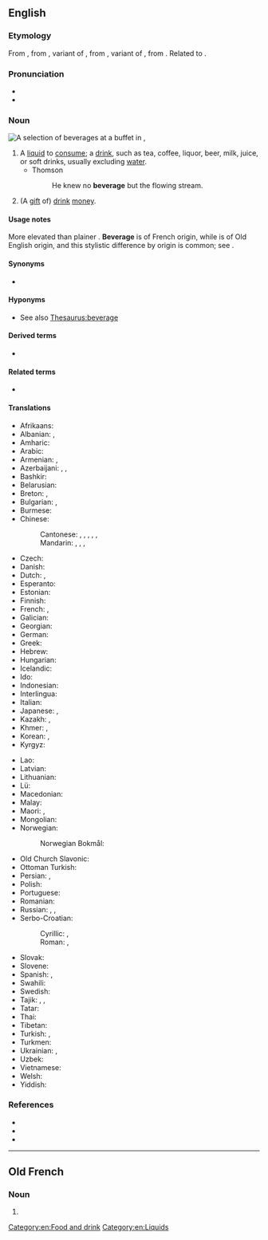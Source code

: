 {{also|Beverage}}
==English==

===Etymology===
From {{inh|en|enm|beverage}}, from {{der|en|fro|beverage}}, variant of {{m|fro|bevrage}}, from {{m|fro|beivre||to drink}}, variant of {{m|fro|boivre||to drink}}, from {{der|en|la|bibō}}. Related to {{m|en|imbibe}}.

===Pronunciation===
* {{IPA|/ˈbevəɹɪdʒ/|/ˈbevɹɪdʒ/|lang=en}}
* {{audio|en-us-beverage.ogg|Audio (US)|lang=en}}

===Noun===
[[File:Drinks at a buffet in the Pan-European University, Bratislava, Slovakia - 20140723.jpg|thumb|A selection of beverages at a buffet in {{w|Bratislava}}, {{w|Slovakia}}]]
{{en-noun|~}}

# A [[liquid]] to [[consume]]; a [[drink]], such as tea, coffee, liquor, beer, milk, juice, or soft drinks, usually excluding [[water]].
#* Thomson
#*: He knew no '''beverage''' but the flowing stream.
# {{lb|en|UK|slang|archaic}} (A [[gift]] of) [[drink]] [[money]].

====Usage notes====
More elevated than plainer {{m|en|drink}}. '''Beverage''' is of French origin, while {{m|en||drink}} is of Old English origin, and this stylistic difference by origin is common; see {{w|list of English words with dual French and Anglo-Saxon variations}}.

====Synonyms====
* {{l|en|drink}}

====Hyponyms====
* See also [[Thesaurus:beverage]]

====Derived terms====
* {{l|en|bevvy}}

====Related terms====
* {{l|en|bever}}

====Translations====
{{trans-top|drink}}
* Afrikaans: {{t|af|drankie}}
* Albanian: {{t+|sq|pije|f}}, {{t+|sq|dhallë|f}}
* Amharic: {{t|am|መጠጥ}}
* Arabic: {{t|ar|مَشْرُوب|m}}
* Armenian: {{t+|hy|խմիչք}}, {{t+|hy|ըմպելիք}}
* Azerbaijani: {{t+|az|içki}}, {{t|az|məşrubat}}, {{t|az|içiləcək}}
* Bashkir: {{t|ba|эсемлек}}
* Belarusian: {{t|be|напо́й|m}}
* Breton: {{t+|br|boeson|m}}, {{t+|br|evaj|m}}
* Bulgarian: {{t+|bg|напи́тка|f}}, {{t+|bg|питие́|n}}
* Burmese: {{t+|my|ယမကာ}}
* Chinese:
*: Cantonese: {{t|yue|飲品}}, {{t|yue|饮品|tr=jam2 ban2}}, {{t|yue|飲料|sc=Hani}}, {{t|yue|饮料|tr=jam2 liu6-2|sc=Hani}}, {{t|yue|嘢飲|sc=Hani}}, {{t|yue|嘢饮|tr=je5 jam2|sc=Hani}} {{q|informal}}
*: Mandarin: {{t+|cmn|飲料|sc=Hani}}, {{t+|cmn|饮料|tr=yǐnliào|sc=Hani}}, {{t+|cmn|飲品}}, {{t+|cmn|饮品|tr=yǐnpǐn}}
* Czech: {{t+|cs|nápoj|m}}
* Danish: {{t+|da|drik}}
* Dutch: {{t+|nl|drankje|n}}, {{t+|nl|drank}}
* Esperanto: {{t|eo|trinkaĵo}}
* Estonian: {{t+|et|jook}}
* Finnish: {{t+|fi|juoma}}
* French: {{t+|fr|boisson|f}}, {{t+|fr|breuvage|m}}
* Galician: {{t+|gl|bebida|f}}
* Georgian: {{t+|ka|სასმელი}}
* German: {{t+|de|Getränk|n}}
* Greek: {{t+|el|ποτό|n}}
* Hebrew: {{t+|he|משקה|m|tr=mashqe}}
* Hungarian: {{t+|hu|ital}}
* Icelandic: {{t+|is|drykkur|m}}
* Ido: {{t+|io|drinkajo}}
* Indonesian: {{t+|id|minuman}}
* Interlingua: {{t|ia|bibita}}
* Italian: {{t+|it|bevanda}}
* Japanese: {{t+|ja|飲料|tr=いんりょう, inryō}}, {{t+|ja|ドリンク|tr=dorinku|sc=Jpan}}
* Kazakh: {{t+|kk|сусын|sc=Cyrl}}, {{t+|kk|ішімдік|sc=Cyrl}}
* Khmer: {{t|km|គ្រឿងផឹក|tr=krɨəŋ pʰək|sc=Khmr}}, {{t+|km|ភេសជ្ជ|tr=pʰeisaccea’|sc=Khmr}}
* Korean: {{t+|ko|음료}}, {{t|ko|마실 것}}
* Kyrgyz: {{t+|ky|суусундук|sc=Cyrl}}
{{trans-mid}}
* Lao: {{t+|lo|ເຄື່ອງດື່ມ}}
* Latvian: {{t|lv|dzēriens|m}}
* Lithuanian: {{t+|lt|gėrimas|m}}
* Lü: {{t|khb|ᦍᦲᧃᦜᦶᧁᧈ}}
* Macedonian: {{t|mk|пи́јалок|m}}
* Malay: {{t|ms|minuman}}
* Maori: {{t|mi|inu}}, {{t|mi|inuinu}}
* Mongolian: {{t+|mn|ундаа|sc=Cyrl}}
* Norwegian:
*: Norwegian Bokmål: {{t+|nb|drikk|m}}
* Old Church Slavonic: {{t|cu|пиво|n|sc=Cyrs}}
* Ottoman Turkish: {{t|ota|meşrubat|sc=ota-Arab}}
* Persian: {{t+|fa|نوشابه|tr=nušâbe}}, {{t+|fa|نوشیدنی|tr=nušidani}}
* Polish: {{t+|pl|napój|m}}
* Portuguese: {{t+|pt|bebida|f}}
* Romanian: {{t+|ro|băutură|f}}
* Russian: {{t+|ru|напи́ток|m}}, {{t+|ru|питьё|n}} {{qualifier|generic for "drinks"}}, {{t+|ru|по́йло|n}} {{qualifier|same, slang}}
* Serbo-Croatian:
*: Cyrillic: {{t|sh|напитак|m}}, {{t|sh|пиће|n}}
*: Roman: {{t+|sh|napitak}}, {{t+|sh|piće|n}}
* Slovak: {{t+|sk|nápoj|m}}
* Slovene: {{t+|sl|pijača|f}}
* Spanish: {{t+|es|bebida|f}}, {{t+|es|trago|m}}
* Swahili: {{t+|sw|kinywaji}}
* Swedish: {{t+|sv|dryck|c}}
* Tajik: {{t|tg|нӯш|sc=Cyrl}}, {{t|tg|нӯшоки|sc=Cyrl}}, {{t+|tg|машрубот|sc=Cyrl}}
* Tatar: {{t+|tt|эчемлек|sc=Cyrl}}
* Thai: {{t+|th|เครื่องดื่ม}}
* Tibetan: {{t-needed|bo}}
* Turkish: {{t+|tr|içecek}}, {{t+|tr|meşrubat}}
* Turkmen: {{t|tk|içgi}}
* Ukrainian: {{t|uk|на́пій|m}}, {{t|uk|напи́ток|m}}
* Uzbek: {{t+|uz|ichimlik}}
* Vietnamese: {{t|vi|nước giải khát}}
* Welsh: {{t+|cy|diod|f}}
* Yiddish: {{t|yi|געטראַנק|n}}
{{trans-bottom}}

===References===
* {{pedia|Drink}}
* {{R:OneLook}}
* {{R:Century 1911}}

[[Category:en:Food and drink]]
[[Category:en:Liquids]]

----

==Old French==

===Noun===
{{fro-noun|m}}

# {{alternative form of|bevrage|lang=fro}}
